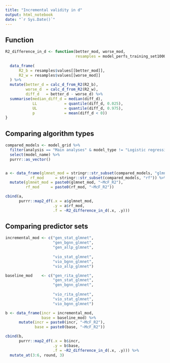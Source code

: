 ```yaml
---
title: "Incremental validity in d"
output: html_notebook
date: "`r Sys.Date()`"
---
```


## Function

```r
R2_difference_in_d <- function(better_mod, worse_mod, 
                               resamples = model_perfs_training_set1000) {
  
  data_frame(
      R2_b = resamples$values[[better_mod]],
      R2_w = resamples$values[[worse_mod]]
  ) %>% 
  mutate(better_d = calc_d_from_R2(R2_b),
         worse_d  = calc_d_from_R2(R2_w),
         diff_d   = better_d - worse_d) %>% 
  summarise(median_diff_d = median(diff_d),
            LL            = quantile(diff_d, 0.025),
            UL            = quantile(diff_d, 0.975),
            p             = mean(diff_d < 0))
}
```

## Comparing algorithm types

```r
compared_models <- model_grid %>% 
  filter(analysis == "Main analyses" & model_type != "Logistic regression") %>% 
  select(model_name) %>% 
  purrr::as_vector()


a <- data_frame(glmnet_mod = stringr::str_subset(compared_models, "glmnet"),
           rf_mod     = stringr::str_subset(compared_models, "rf")) %>% 
  mutate(glmnet_mod = paste0(glmnet_mod, "~McF_R2"),
         rf_mod     = paste0(rf_mod, "~McF_R2")) 

cbind(a, 
      purrr::map2_df(.x = a$glmnet_mod, 
                     .y = a$rf_mod, 
                     .f = ~R2_difference_in_d(.x, .y)))
```

## Comparing predictor sets


```r
incremental_mod <- c("gen_stat_glmnet",
                     "gen_bgnn_glmnet",
                     "gen_allp_glmnet",
                     
                     "vio_stat_glmnet",
                     "vio_bgnn_glmnet",
                     "vio_allp_glmnet")

baseline_mod    <- c("gen_rita_glmnet",
                     "gen_stat_glmnet",
                     "gen_bgnn_glmnet",
                     
                     "vio_rita_glmnet",
                     "vio_stat_glmnet",
                     "vio_bgnn_glmnet")

b <- data_frame(incr = incremental_mod,
                base = baseline_mod) %>% 
      mutate(incr = paste0(incr, "~McF_R2"),
             base = paste0(base, "~McF_R2")) 

cbind(b, 
      purrr::map2_df(.x = b$incr, 
                     .y = b$base, 
                     .f = ~R2_difference_in_d(.x, .y))) %>% 
  mutate_at(3:6, round, 3)


```

